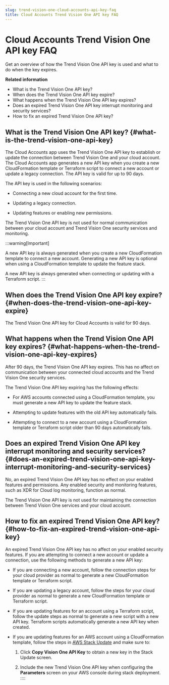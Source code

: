 ```yaml
---
slug: trend-vision-one-cloud-accounts-api-key-faq
title: Cloud Accounts Trend Vision One API key FAQ
---
```

# Cloud Accounts Trend Vision One API key FAQ

Get an overview of how the Trend Vision One API key is used and what to do when the key expires.

**Related information**

- What is the Trend Vision One API key?
- When does the Trend Vision One API key expire?
- What happens when the Trend Vision One API key expires?
- Does an expired Trend Vision One API key interrupt monitoring and security services?
- How to fix an expired Trend Vision One API key?

## What is the Trend Vision One API key? {#what-is-the-trend-vision-one-api-key}

The Cloud Accounts app uses the Trend Vision One API key to establish or update the connection between Trend Vision One and your cloud account. The Cloud Accounts app generates a new API key when you create a new CloudFormation template or Terraform script to connect a new account or update a legacy connection. The API key is valid for up to 90 days.

The API key is used in the following scenarios:

- Connecting a new cloud account for the first time.

- Updating a legacy connection.

- Updating features or enabling new permissions.

The Trend Vision One API key is not used for normal communication between your cloud account and Trend Vision One security services and monitoring.

:::warning[Important]

A new API key is always generated when you create a new CloudFormation template to connect a new account. Generating a new API key is optional when using a CloudFormation template to update the feature stack.

A new API key is always generated when connecting or updating with a Terraform script.
:::

## When does the Trend Vision One API key expire? {#when-does-the-trend-vision-one-api-key-expire}

The Trend Vision One API key for Cloud Accounts is valid for 90 days.

## What happens when the Trend Vision One API key expires? {#what-happens-when-the-trend-vision-one-api-key-expires}

After 90 days, the Trend Vision One API key expires. This has no affect on communication between your connected cloud accounts and the Trend Vision One security services.

The Trend Vision One API key expiring has the following effects:

- For AWS accounts connected using a CloudFormation template, you must generate a new API key to update the feature stack.

- Attempting to update features with the old API key automatically fails.

- Attempting to connect to a new account using a CloudFormation template or Terraform script older than 90 days automatically fails.

## Does an expired Trend Vision One API key interrupt monitoring and security services? {#does-an-expired-trend-vision-one-api-key-interrupt-monitoring-and-security-services}

No, an expired Trend Vision One API key has no effect on your enabled features and permissions. Any enabled security and monitoring features, such as XDR for Cloud log monitoring, function as normal.

The Trend Vision One API key is not used for maintaining the connection between Trend Vision One services and your cloud account.

## How to fix an expired Trend Vision One API key? {#how-to-fix-an-expired-trend-vision-one-api-key}

An expired Trend Vision One API key has no affect on your enabled security features. If you are attempting to connect a new account or update a connection, use the following methods to generate a new API key:

- If you are connecting a new account, follow the connection steps for your cloud provider as normal to generate a new CloudFormation template or Terraform script.

- If you are updating a legacy account, follow the steps for your cloud provider as normal to generate a new CloudFormation template or Terraform script.

- If you are updating features for an account using a Terraform script, follow the update steps as normal to generate a new script with a new API key. Terraform scripts automatically generate a new API key when created.

- If you are updating features for an AWS account using a CloudFormation template, follow the steps in [AWS Stack Update](stack-update.mdx) and make sure to:

  1.  Click **Copy Vision One API Key** to obtain a new key in the Stack Update screen.

  2.  Include the new Trend Vision One API key when configuring the **Parameters** screen on your AWS console during stack deployment.
::::
